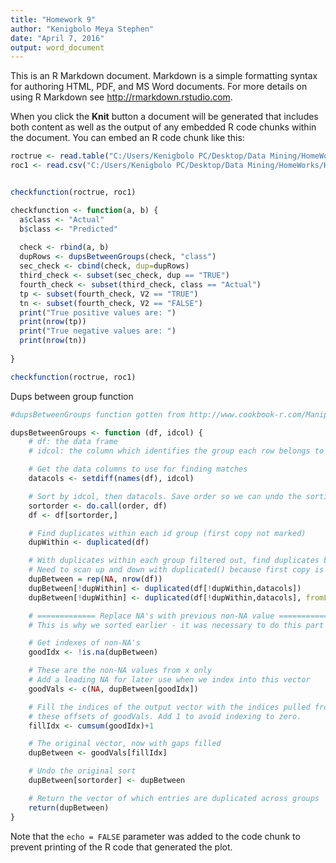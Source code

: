 ```yaml
---
title: "Homework 9"
author: "Kenigbolo Meya Stephen"
date: "April 7, 2016"
output: word_document
---
```


This is an R Markdown document. Markdown is a simple formatting syntax for authoring HTML, PDF, and MS Word documents. For more details on using R Markdown see <http://rmarkdown.rstudio.com>.

When you click the **Knit** button a document will be generated that includes both content as well as the output of any embedded R code chunks within the document. You can embed an R code chunk like this:

```r

roctrue <- read.table("C:/Users/Kenigbolo PC/Desktop/Data Mining/HomeWorks/HW9/roc/data.class")
roc1 <- read.csv("C:/Users/Kenigbolo PC/Desktop/Data Mining/HomeWorks/HW9/roc/roc1/roc0.9.csv")


checkfunction(roctrue, roc1)

checkfunction <- function(a, b) {
  a$class <- "Actual"
  b$class <- "Predicted"
  
  check <- rbind(a, b)
  dupRows <- dupsBetweenGroups(check, "class")
  sec_check <- cbind(check, dup=dupRows)
  third_check <- subset(sec_check, dup == "TRUE")
  fourth_check <- subset(third_check, class == "Actual")
  tp <- subset(fourth_check, V2 == "TRUE")
  tn <- subset(fourth_check, V2 == "FALSE")
  print("True positive values are: ")
  print(nrow(tp))
  print("True negative values are: ")
  print(nrow(tn))
  
}

checkfunction(roctrue, roc1)

```

Dups between group function

```r
#dupsBetweenGroups function gotten from http://www.cookbook-r.com/Manipulating_data/Comparing_data_frames/

dupsBetweenGroups <- function (df, idcol) {
    # df: the data frame
    # idcol: the column which identifies the group each row belongs to

    # Get the data columns to use for finding matches
    datacols <- setdiff(names(df), idcol)

    # Sort by idcol, then datacols. Save order so we can undo the sorting later.
    sortorder <- do.call(order, df)
    df <- df[sortorder,]

    # Find duplicates within each id group (first copy not marked)
    dupWithin <- duplicated(df)

    # With duplicates within each group filtered out, find duplicates between groups. 
    # Need to scan up and down with duplicated() because first copy is not marked.
    dupBetween = rep(NA, nrow(df))
    dupBetween[!dupWithin] <- duplicated(df[!dupWithin,datacols])
    dupBetween[!dupWithin] <- duplicated(df[!dupWithin,datacols], fromLast=TRUE) | dupBetween[!dupWithin]

    # ============= Replace NA's with previous non-NA value ==============
    # This is why we sorted earlier - it was necessary to do this part efficiently

    # Get indexes of non-NA's
    goodIdx <- !is.na(dupBetween)

    # These are the non-NA values from x only
    # Add a leading NA for later use when we index into this vector
    goodVals <- c(NA, dupBetween[goodIdx])

    # Fill the indices of the output vector with the indices pulled from
    # these offsets of goodVals. Add 1 to avoid indexing to zero.
    fillIdx <- cumsum(goodIdx)+1

    # The original vector, now with gaps filled
    dupBetween <- goodVals[fillIdx]

    # Undo the original sort
    dupBetween[sortorder] <- dupBetween

    # Return the vector of which entries are duplicated across groups
    return(dupBetween)
}
```

Note that the `echo = FALSE` parameter was added to the code chunk to prevent printing of the R code that generated the plot.
